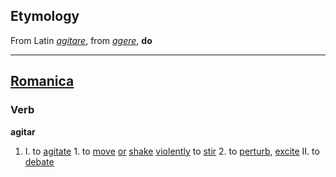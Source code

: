 ==Etymology==
From Latin ''[[agitare]]'', from ''[[agere]]'', '''do'''

----

==[[Romanica]]==
===Verb===
<b>agitar</b>
#I. to [[agitate]] 1. to [[move]] [[or]] [[shake]] [[violently]] to [[stir]] 2. to [[perturb]], [[excite]] II. to [[debate]]